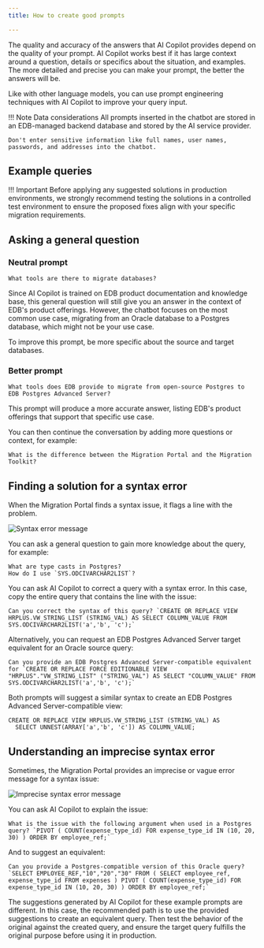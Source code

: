 ```yaml
---
title: How to create good prompts 

---
```


The quality and accuracy of the answers that AI Copilot provides depend on the quality of your prompt. 
AI Copilot works best if it has large context around a question, details or specifics about the situation, and examples. 
The more detailed and precise you can make your prompt, the better the answers will be. 

Like with other language models, you can use prompt engineering techniques with AI Copilot to improve your query input. 

!!! Note Data considerations
    All prompts inserted in the chatbot are stored in an EDB-managed backend database and stored by the AI service provider.
    
    Don't enter sensitive information like full names, user names, passwords, and addresses into the chatbot. 


## Example queries 

!!! Important 
    Before applying any suggested solutions in production environments, 
    we strongly recommend testing the solutions in a controlled test environment 
    to ensure the proposed fixes align with your specific migration requirements.

## Asking a general question 

### Neutral prompt

```
What tools are there to migrate databases? 
```

Since AI Copilot is trained on EDB product documentation and knowledge base, this general question will still
give you an answer in the context of EDB's product offerings. However, the chatbot focuses on the most common use case, 
migrating from an Oracle database to a Postgres database, which might not be your use case. 

To improve this prompt, be more specific about the source and target databases. 

### Better prompt

```
What tools does EDB provide to migrate from open-source Postgres to EDB Postgres Advanced Server? 
```

This prompt will produce a more accurate answer, listing EDB's product offerings that support that specific use case. 

You can then continue the conversation by adding more questions or context, for example: 

```
What is the difference between the Migration Portal and the Migration Toolkit?
```

## Finding a solution for a syntax error 

When the Migration Portal finds a syntax issue, it flags a line with the problem.

![Syntax error message](../../images/mp_syntax_error.png)

You can ask a general question to gain more knowledge about the query, for example: 

```
What are type casts in Postgres? 
How do I use `SYS.ODCIVARCHAR2LIST`?
```

You can ask AI Copilot to correct a query with a syntax error.
In this case, copy the entire query that contains the line with the issue: 

```
Can you correct the syntax of this query? `CREATE OR REPLACE VIEW HRPLUS.VW_STRING_LIST (STRING_VAL) AS SELECT COLUMN_VALUE FROM SYS.ODCIVARCHAR2LIST('a','b', 'c');`
```

Alternatively, you can request an EDB Postgres Advanced Server target equivalent for an Oracle source query:

```
Can you provide an EDB Postgres Advanced Server-compatible equivalent for `CREATE OR REPLACE FORCE EDITIONABLE VIEW "HRPLUS"."VW_STRING_LIST" ("STRING_VAL") AS SELECT "COLUMN_VALUE" FROM SYS.ODCIVARCHAR2LIST('a','b', 'c');`
```

Both prompts will suggest a similar syntax to create an EDB Postgres Advanced Server-compatible view:

```
CREATE OR REPLACE VIEW HRPLUS.VW_STRING_LIST (STRING_VAL) AS
  SELECT UNNEST(ARRAY['a','b', 'c']) AS COLUMN_VALUE;
```

## Understanding an imprecise syntax error

Sometimes, the Migration Portal provides an imprecise or vague error message for a syntax issue: 

![Imprecise syntax error message](../../images/mp_vague_error.png)


You can ask AI Copilot to explain the issue: 

```
What is the issue with the following argument when used in a Postgres query? `PIVOT ( COUNT(expense_type_id) FOR expense_type_id IN (10, 20, 30) ) ORDER BY employee_ref;`
```

And to suggest an equivalent: 

```
Can you provide a Postgres-compatible version of this Oracle query? `SELECT EMPLOYEE_REF,"10","20","30" FROM ( SELECT employee_ref, expense_type_id FROM expenses ) PIVOT ( COUNT(expense_type_id) FOR expense_type_id IN (10, 20, 30) ) ORDER BY employee_ref;`
```

The suggestions generated by AI Copilot for these example prompts are different. 
In this case, the recommended path is to use the provided suggestions to create an equivalent query. 
Then test the behavior of the original against the created query, 
and ensure the target query fulfills the original purpose before using it in production.
